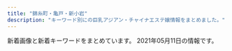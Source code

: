 ```yaml
---
title: "錦糸町・亀戸・新小岩"
description: "キーワード別にの巨乳アジアン・チャイナエステ嬢情報をまとめました。"
---
```


新着画像と新着キーワードをまとめています。
2021年05月11日の情報です。

<DmmAffiliateIns />
<KeywordTable
  shops={
    [
    {
        "station": "JR\u9326\u7cf8\u753a\u99c5\u5317\u53e3",
        "keywords": {
            "85": 105,
            "C": 75,
            "D": 135,
            "86": 30,
            "92": 15,
            "E": 15,
            "89": 15,
            "83": 15,
            "87": 30,
            "88": 15
        },
        "name": "KIRARA",
        "img_links": [
            "https://kinshicho-mensesthe.net/room/3-s.jpg",
            "https://kinshicho-mensesthe.net/staff2/rika-l1.jpg",
            "https://kinshicho-mensesthe.net/staff2/sora-s1.jpg",
            "https://kinshicho-mensesthe.net/staff2/sera-s1.jpg",
            "https://kinshicho-mensesthe.net/staff2/yumi-s1.jpg",
            "https://kinshicho-mensesthe.net/staff2/haruka-s1.jpg",
            "https://kinshicho-mensesthe.net/room/esthe1.jpg",
            "https://kinshicho-mensesthe.net/staff2/satomi-s1.jpg",
            "https://kinshicho-mensesthe.net/room/1-s.jpg",
            "https://kinshicho-mensesthe.net/staff2/sakura-l2.jpg",
            "https://kinshicho-mensesthe.net/room/6-l.jpg",
            "https://kinshicho-mensesthe.net/button/blog.png",
            "https://kinshicho-mensesthe.net/staff2/kiki-l1.jpg",
            "https://kinshicho-mensesthe.net/mens-esthe-massage/2020/02/06/satomi-s1.jpg",
            "https://kinshicho-mensesthe.net/staff2/kiki-s1.jpg",
            "https://kinshicho-mensesthe.net/staff2/saki-l1.jpg",
            "https://kinshicho-mensesthe.net/images/header3.png",
            "https://kinshicho-mensesthe.net/staff2/saki-s1.jpg",
            "https://kinshicho-mensesthe.net/mens-esthe-massage/2020/02/06/sora-s1.jpg",
            "https://kinshicho-mensesthe.net/button/home.png",
            "https://kinshicho-mensesthe.net/staff2/satomi-l1.jpg",
            "https://kinshicho-mensesthe.net/staff2/sora-l1.jpg",
            "https://kinshicho-mensesthe.net/room/4-l.jpg",
            "https://kinshicho-mensesthe.net/staff2/haruka-l1.jpg",
            "https://kinshicho-mensesthe.net/room/2-s.jpg",
            "https://kinshicho-mensesthe.net/room/5-s.jpg",
            "https://kinshicho-mensesthe.net/room/3-l.jpg",
            "https://kinshicho-mensesthe.net/staff2/sakura-s2.jpg",
            "https://kinshicho-mensesthe.net/images/footer-l.png",
            "https://kinshicho-mensesthe.net/room/5-l.jpg",
            "https://kinshicho-mensesthe.net/mens-esthe-massage/2020/10/17/moe-s1.jpg",
            "https://kinshicho-mensesthe.net/staff2/kokomi-l1.jpg",
            "https://kinshicho-mensesthe.net/images/camp.png",
            "https://kinshicho-mensesthe.net/staff2/yumi-l1.jpg",
            "https://kinshicho-mensesthe.net/staff2/yuka-s1.jpg",
            "https://kinshicho-mensesthe.net/staff2/moe-s1.jpg",
            "https://kinshicho-mensesthe.net/staff2/mai-s1.jpg",
            "https://kinshicho-mensesthe.net/staff2/yuki-l1.jpg",
            "https://kinshicho-mensesthe.net/staff2/rui-l1.jpg",
            "https://kinshicho-mensesthe.net/images/clear.png",
            "https://kinshicho-mensesthe.net/images/qrcode.png",
            "https://kinshicho-mensesthe.net/images/main-sp.jpg",
            "https://kinshicho-mensesthe.net/images/main1.jpg",
            "https://kinshicho-mensesthe.net/images/flower.png",
            "https://kinshicho-mensesthe.net/room/6-s.jpg",
            "https://kinshicho-mensesthe.net/room/esthe3.jpg",
            "https://kinshicho-mensesthe.net/staff2/rika-s1.jpg",
            "https://kinshicho-mensesthe.net/staff2/kokomi-s1.jpg",
            "https://kinshicho-mensesthe.net/staff2/rui-s1.jpg",
            "https://kinshicho-mensesthe.net/images/footer-r.png",
            "https://kinshicho-mensesthe.net/staff2/mai-l1.jpg",
            "https://kinshicho-mensesthe.net/room/1-l.jpg",
            "https://kinshicho-mensesthe.net/mens-esthe-massage/2020/01/22/yuki-s1.jpg",
            "https://kinshicho-mensesthe.net/room/esthe2.jpg",
            "https://kinshicho-mensesthe.net/button/staff.png",
            "https://kinshicho-mensesthe.net/room/4-s.jpg",
            "https://kinshicho-mensesthe.net/room/2-l.jpg",
            "https://kinshicho-mensesthe.net/staff2/yuki-s1.jpg",
            "https://kinshicho-mensesthe.net/staff2/sera-l1.jpg"
        ],
        "url": "https://kinshicho-mensesthe.net/"
    },
    {
        "url": "http://k-yorocobi.com/",
        "name": "\u3088\u308d\u3053\u3073",
        "keywords": {},
        "station": "JR\u9326\u7cf8\u753a\u99c5\u5317\u53e3",
        "img_links": [
            "http://k-yorocobi.com/pic/pic4.jpg",
            "http://k-yorocobi.com/images/bar-news.png",
            "http://k-yorocobi.com/images/bar-interior.png",
            "http://k-yorocobi.com/staff/s-rina.jpg",
            "http://k-yorocobi.com/images/bar-pickup.png",
            "http://k-yorocobi.com/images/b-awaawa.png",
            "http://k-yorocobi.com/images/bar-staff.png",
            "http://k-yorocobi.com/images/bill.jpg",
            "http://k-yorocobi.com/images/b-movie.png",
            "http://k-yorocobi.com/staff/s-yuyu.jpg",
            "http://k-yorocobi.com/images/b-mobile.png",
            "http://k-yorocobi.com/pic/pic3.jpg",
            "http://k-yorocobi.com/images/c-staff.png",
            "http://k-yorocobi.com/images/footer.png",
            "http://k-yorocobi.com/images/b-tel.png",
            "http://k-yorocobi.com/staff/s-emi.jpg",
            "http://k-yorocobi.com/images/bar-cam.png",
            "http://k-yorocobi.com/images/c-interior.png",
            "http://k-yorocobi.com/staff/s-tika.jpg",
            "http://k-yorocobi.com/pic/pic1.jpg",
            "http://k-yorocobi.com/images/c-top.png",
            "http://k-yorocobi.com/pic/pic2.jpg"
        ]
    },
    {
        "keywords": {},
        "name": "\u7652 IYASHI",
        "station": "JR\u4e80\u6238\u99c5\u6771\u53e3",
        "url": "http://iyashi.sweet-relaxation.com/",
        "img_links": [
            "http://iyashi.sweet-relaxation.com/img/slick/sl-6.jpg",
            "http://iyashi.sweet-relaxation.com/img/cast/yaya-03.jpg",
            "http://iyashi.sweet-relaxation.com/img/cast/lisa-03.jpg",
            "http://iyashi.sweet-relaxation.com/img/cast/yaya-02.jpg",
            "http://iyashi.sweet-relaxation.com/img/slick/sl-4.jpg",
            "http://iyashi.sweet-relaxation.com/img/cast/lisa-01.jpg",
            "http://iyashi.sweet-relaxation.com/img/cast/eri-02.jpg",
            "http://iyashi.sweet-relaxation.com/img/cast/yaya-01.jpg",
            "http://iyashi.sweet-relaxation.com/img/slick/sl-7.jpg",
            "http://iyashi.sweet-relaxation.com/img/cast/ran-03.jpg",
            "http://iyashi.sweet-relaxation.com/img/cast/ran-01.jpg",
            "http://iyashi.sweet-relaxation.com/img/treatment/ashitsubo-01.jpg",
            "http://iyashi.sweet-relaxation.com/img/treatment/aroma-01.jpg",
            "http://iyashi.sweet-relaxation.com/img/cast/lisa-02.jpg",
            "http://iyashi.sweet-relaxation.com/img/treatment/body-01.jpg",
            "http://iyashi.sweet-relaxation.com/img/cast/eri-03.jpg",
            "http://iyashi.sweet-relaxation.com/img/slick/sl-3.jpg",
            "http://iyashi.sweet-relaxation.com/img/cast/olive-03.jpg",
            "http://iyashi.sweet-relaxation.com/img/cast/eri-01.jpg",
            "http://iyashi.sweet-relaxation.com/img/slick/sl-1.jpg",
            "http://iyashi.sweet-relaxation.com/img/slick/sl-2.jpg",
            "http://iyashi.sweet-relaxation.com/img/cast/ran-02.jpg",
            "http://iyashi.sweet-relaxation.com/img/slick/sl-5.jpg",
            "http://iyashi.sweet-relaxation.com/img/cast/olive-02.jpg",
            "http://iyashi.sweet-relaxation.com/img/cast/olive-01.jpg"
        ]
    },
    {
        "url": "http://miyabi-aroma.xyz/",
        "station": "JR\u4e80\u6238\u99c5\u6771\u53e3",
        "img_links": [
            "http://miyabi-aroma.xyz/images/staff/3/yami.jpg",
            "http://miyabi-aroma.xyz/images/index-rose_04.png",
            "http://miyabi-aroma.xyz/images/staff/3/miya.jpg",
            "http://miyabi-aroma.xyz/images/staff/3/rina2.jpg",
            "http://miyabi-aroma.xyz/images/shishu/se1.jpg",
            "http://miyabi-aroma.xyz/images/index-rose_13.png",
            "http://miyabi-aroma.xyz/images/staff/3/yaya1.jpg",
            "http://miyabi-aroma.xyz/images/1801706901.jpg",
            "http://miyabi-aroma.xyz/images/index-rose_09.png",
            "http://miyabi-aroma.xyz/images/staff/3/miya2.jpg",
            "http://miyabi-aroma.xyz/images/staff/3/ami.jpg",
            "http://miyabi-aroma.xyz/images/3/1.jpg",
            "http://miyabi-aroma.xyz/images/3/2.jpg",
            "http://miyabi-aroma.xyz/images/nav/nav-staff.jpg",
            "http://miyabi-aroma.xyz/images/11.png",
            "http://miyabi-aroma.xyz/images/staff/3/ami2.jpg",
            "http://miyabi-aroma.xyz/images/staff/3/kiki2.jpg",
            "http://miyabi-aroma.xyz/images/staff/3/kiki.jpg",
            "http://miyabi-aroma.xyz/images/index-rose_07.png",
            "http://miyabi-aroma.xyz/images/nav/nav-job.jpg",
            "http://miyabi-aroma.xyz/images/nav/nav-sys.jpg",
            "http://miyabi-aroma.xyz/images/staff/3/yaya2.jpg",
            "http://miyabi-aroma.xyz/images/shishu/se2.jpg",
            "http://miyabi-aroma.xyz/images/nav/nav-info.jpg",
            "http://miyabi-aroma.xyz/images/staff/3/rina.jpg",
            "http://miyabi-aroma.xyz/images/index-rose_02.png"
        ],
        "keywords": {
            "C": 7
        },
        "name": "\u685c"
    },
    {
        "station": "JR\u9326\u7cf8\u753a\u99c5\u5357\u53e3",
        "name": "Lucky\uff5e\u30e9\u30c3\u30ad\u30fc\uff5e",
        "url": "http://www.es-raku.link/",
        "keywords": {},
        "img_links": [
            "http://www.es-raku.link/images/menu/staff.png",
            "http://www.es-raku.link/staff/kaori.jpg",
            "http://www.es-raku.link/staff/yuki.jpg",
            "http://www.es-raku.link/images/news.jpg",
            "http://www.es-raku.link/images/line.png",
            "http://www.es-raku.link/images/sys1.jpg",
            "http://www.es-raku.link/img/ruru1.jpg",
            "http://www.es-raku.link/staff/riri.jpg",
            "http://www.es-raku.link/img/lucky1.jpg",
            "http://www.es-raku.link/img/kaori1.jpg",
            "http://www.es-raku.link/images/interior_t.png",
            "http://www.es-raku.link/images/7.jpg",
            "http://www.es-raku.link/images/menu/top.png",
            "http://www.es-raku.link/staff/ayaka.jpg",
            "http://www.es-raku.link/images/head.png",
            "http://www.es-raku.link/img/yuki1.jpg",
            "http://www.es-raku.link/images/9.jpg",
            "http://www.es-raku.link/images/int1.png",
            "http://www.es-raku.link/images/rtel.jpg",
            "http://www.es-raku.link/images/r2.jpg",
            "http://www.es-raku.link/staff/lucky.jpg",
            "http://www.es-raku.link/staff/ruru.jpg",
            "http://www.es-raku.link/images/6.jpg",
            "http://www.es-raku.link/img/mai1.jpg",
            "http://www.es-raku.link/staff/mai.jpg",
            "http://www.es-raku.link/images/list.jpg",
            "http://www.es-raku.link/images/2.jpg",
            "http://www.es-raku.link/images/1.jpg",
            "http://www.es-raku.link/images/menu/interior.png",
            "http://www.es-raku.link/images/mobile.jpg",
            "http://www.es-raku.link/images/tel.jpg",
            "http://www.es-raku.link/images/staff_t.png",
            "http://www.es-raku.link/img/ayaka1.jpg",
            "http://www.es-raku.link/images/3.jpg",
            "http://www.es-raku.link/img/riri1.jpg",
            "http://www.es-raku.link/images/8.jpg",
            "http://www.es-raku.link/images/r1.jpg",
            "http://www.es-raku.link/images/int2.png"
        ]
    },
    {
        "url": "http://www.o-miyabi.com/",
        "name": "\u96c5\u82b3",
        "img_links": [
            "http://www.o-miyabi.com/images/upload/thumb/6d7987cae648e809.jpg",
            "http://www.o-miyabi.com/images/upload/thumb/0dc07af1006255fa.jpg",
            "http://www.o-miyabi.com/images/index_02.jpg",
            "http://www.o-miyabi.com/images/upload/thumb/1a8371be7358f1df.jpg",
            "http://www.o-miyabi.com/s/images/slider/1.jpg",
            "http://www.o-miyabi.com/images/upload/thumb/72ffa1fb925d394b.jpg",
            "http://www.o-miyabi.com/s/images/slider/prev.png",
            "http://www.o-miyabi.com/images/index_09.jpg",
            "http://www.o-miyabi.com/images/index_10.jpg",
            "http://www.o-miyabi.com/s/images/t2.jpg",
            "http://www.o-miyabi.com/images/index_19.jpg",
            "http://www.o-miyabi.com/images/rec.jpg",
            "http://www.o-miyabi.com/s/uploads/01.jpg",
            "http://www.o-miyabi.com/images/upload/thumb/ee1f5473198d928e.jpg",
            "http://www.o-miyabi.com/images/upload/thumb/e12bb065f2380463.jpg",
            "http://www.o-miyabi.com/s/images/service_03.png",
            "http://www.o-miyabi.com/images/upload/thumb/6fceb6aef71115ac.jpg",
            "http://www.o-miyabi.com/s/image/nav_hotel.png",
            "http://www.o-miyabi.com/images/index_03.jpg",
            "http://www.o-miyabi.com/images/upload/thumb/301c9a35b11a384f.jpg",
            "http://www.o-miyabi.com/images/info.jpg",
            "http://www.o-miyabi.com/s/images/pc.png",
            "http://www.o-miyabi.com/s/images/t3.jpg",
            "http://www.o-miyabi.com/images/index_01.jpg",
            "http://www.o-miyabi.com/s/images/slider/2.jpg",
            "http://www.o-miyabi.com/s/image/nav_top.png",
            "http://www.o-miyabi.com/s/images/slider/3.jpg",
            "http://www.o-miyabi.com/s/images/service_07.png",
            "http://www.o-miyabi.com/s/images/slider/next.png",
            "http://www.o-miyabi.com/images/index_14.jpg",
            "http://www.o-miyabi.com/s/image/nav_sys.png",
            "http://www.o-miyabi.com/images/upload/thumb/928147996b3538a2.jpg",
            "http://www.o-miyabi.com/images/upload/thumb/db15ea2226867103.jpg",
            "http://www.o-miyabi.com/images/index_05.jpg",
            "http://www.o-miyabi.com/girl/01.jpg",
            "http://www.o-miyabi.com/images/index_18.jpg",
            "http://www.o-miyabi.com/s/image/nav_topics.png",
            "http://www.o-miyabi.com/images/staff_09.jpg",
            "http://www.o-miyabi.com/s/images/service_01.png",
            "http://www.o-miyabi.com/s/uploads/07.jpg",
            "http://www.o-miyabi.com/images/index_06.jpg",
            "http://www.o-miyabi.com/images/index_16.jpg",
            "http://www.o-miyabi.com/s/images/t1.jpg",
            "http://www.o-miyabi.com/images/index_04.jpg",
            "http://www.o-miyabi.com/images/index_07.jpg",
            "http://www.o-miyabi.com/images/upload/thumb/3074da3acdacd1a3.jpg",
            "http://www.o-miyabi.com/s/uploads/03.jpg",
            "http://www.o-miyabi.com/s/uploads/06.jpg",
            "http://www.o-miyabi.com/images/info_02.jpg",
            "http://www.o-miyabi.com/images/rec_09.jpg",
            "http://www.o-miyabi.com/images/info_09.jpg",
            "http://www.o-miyabi.com/s/image/nav_manga.png",
            "http://www.o-miyabi.com/s/uploads/04.jpg",
            "http://www.o-miyabi.com/s/uploads/02.jpg",
            "http://www.o-miyabi.com/s/images/iphone.png",
            "http://www.o-miyabi.com/images/upload/thumb/7713de024ddc43e7.jpg",
            "http://www.o-miyabi.com/s/images/okubokomachi.jpg",
            "http://www.o-miyabi.com/images/index_13.jpg",
            "http://www.o-miyabi.com/s/images/top_2.jpg",
            "http://www.o-miyabi.com/images/upload/thumb/51d074f8f9cdb905.jpg",
            "http://www.o-miyabi.com/s/images/tel.png",
            "http://www.o-miyabi.com/images/upload/thumb/57af63e7ff71466b.jpg",
            "http://www.o-miyabi.com/images/upload/thumb/0981f77ac0a1e07f.jpg",
            "http://www.o-miyabi.com/s/uploads/08.jpg",
            "http://www.o-miyabi.com/images/movie_09.jpg",
            "http://www.o-miyabi.com/images/upload/thumb/04d21d82d11bc049.jpg",
            "http://www.o-miyabi.com/s/image/nav_cast.png"
        ],
        "station": "JR\u65b0\u5c0f\u5ca9\u99c5\u5357\u53e3",
        "keywords": {
            "89": 6,
            "84": 2,
            "D": 4,
            "86": 2,
            "85": 4,
            "98": 2,
            "C": 12,
            "H": 2
        }
    },
    {
        "url": "http://www.kirara.este88.com/",
        "name": "\u304d\u3089\u3089",
        "img_links": [
            "http://www.kirara.este88.com/images/info.png",
            "http://www.kirara.este88.com/images/m-foot.png",
            "http://www.kirara.este88.com/gals/miya1.jpg",
            "http://www.kirara.este88.com/gals/nana1.jpg",
            "http://www.kirara.este88.com/gals/haru1.jpg",
            "http://www.kirara.este88.com/gals/yuyu1.jpg",
            "http://www.kirara.este88.com/images/sp-line.png",
            "http://www.kirara.este88.com/images/sp-staff-list.png",
            "http://www.kirara.este88.com/images/m-tel.png",
            "http://www.kirara.este88.com/gals/sora1.jpg"
        ],
        "station": "JR\u5c0f\u5ca9\u99c5\u5357\u53e3",
        "keywords": {
            "C": 6
        }
    },
    {
        "station": "JR\u5c0f\u5ca9\u99c5\u5317\u53e3",
        "name": "\u4e00\u6642",
        "url": "http://biwert.xyz/",
        "img_links": [
            "http://biwert.xyz/uploads/201003/1-2010031G432629.jpg",
            "http://biwert.xyz/templets/default/picture/rec1.png",
            "http://biwert.xyz/uploads/201006/1-2010061F032C0.jpg",
            "http://biwert.xyz/uploads/201003/1-2010031G35C32.jpg",
            "http://biwert.xyz/uploads/allimg/180620/1-1P620101640O8.png",
            "http://biwert.xyz/uploads/allimg/180620/1-1P6201013133b.jpg",
            "http://biwert.xyz/uploads/201109/1-201109141105216.jpg",
            "http://biwert.xyz/templets/default/picture/interior_t.jpg",
            "http://biwert.xyz/templets/default/picture/head.jpg",
            "http://biwert.xyz/uploads/180620/1-1P62010154K00.png",
            "http://biwert.xyz/uploads/201007/1-20100G4464b26.jpg",
            "http://biwert.xyz/uploads/180620/1-1P62010193X63.jpg",
            "http://biwert.xyz/templets/default/picture/staff_t.jpg",
            "http://biwert.xyz/images/1-1P621101232H4.png",
            "http://biwert.xyz/uploads/201003/1-2010031G3421X.jpg",
            "http://biwert.xyz/uploads/201006/1-2010061A941445.jpg",
            "http://biwert.xyz/templets/default/picture/news.jpg",
            "http://biwert.xyz/uploads/201003/1-2010031G415110.jpg",
            "http://biwert.xyz/uploads/180620/1-1P620101629244.png"
        ],
        "keywords": {
            "G": 9,
            "E": 18
        }
    },
    {
        "station": "JR\u9326\u7cf8\u753a\u99c5\u5357\u53e3",
        "name": "Cherry",
        "url": "http://cherry-esthe.com/",
        "keywords": {},
        "img_links": [
            "http://dccompanyqoo10.cafe24.com/tiffany/images/top/store_bg.png",
            "http://dccompanyqoo10.cafe24.com/tiffany/images/store/store.png",
            "http://dccompanyqoo10.cafe24.com/tiffany/images/common/header.png"
        ]
    },
    {
        "keywords": {
            "\u30bb\u30af\u30b7\u30fc": 2
        },
        "station": "JR\u9326\u7cf8\u753a\u99c5\u5317\u53e3",
        "url": "https://iyashinoizumi.com/",
        "img_links": [
            "https://iyashinoizumi.com/wp-content/uploads/7208DC4D-6E47-49CE-B1C0-3607E54E114B.jpeg",
            "https://iyashinoizumi.com/wp-content/uploads/hiruwari.png",
            "https://iyashinoizumi.com/wp-content/uploads/2019/06/5293C707-270F-4802-8168-1493DA07DDAE.jpeg",
            "https://iyashinoizumi.com/wp-content/uploads/0731EF09-7405-4B36-8468-B17A307EB894-197x300.jpeg",
            "https://iyashinoizumi.com/wp-content/uploads/2019/06/2DD3549C-F937-441D-B0E3-E26520ACFABD-e1559410733851.jpeg",
            "https://iyashinoizumi.com/wp-content/uploads/2019/06/43D6BE9C-43F6-45C2-95E5-E775CE725D67.jpeg",
            "https://iyashinoizumi.com/wp-content/uploads/5AA02D30-2C43-42C1-BE02-48E5A5C27E91.jpeg",
            "https://iyashinoizumi.com/wp-content/uploads/9B89E764-B754-425D-A9AC-BB5566FA6AC4-270x300.jpeg",
            "https://iyashinoizumi.com/wp-content/uploads/2019/06/momoko1.jpg",
            "https://iyashinoizumi.com/wp-content/uploads/rin.jpg",
            "https://iyashinoizumi.com/wp-content/uploads/5AA02D30-2C43-42C1-BE02-48E5A5C27E91-226x300.jpeg",
            "https://iyashinoizumi.com/wp-content/uploads/2019/06/50CD669B-0FFA-4734-B898-EB3D53E95C21.jpeg",
            "https://iyashinoizumi.com/wp-content/uploads/7208DC4D-6E47-49CE-B1C0-3607E54E114B-210x300.jpeg",
            "https://iyashinoizumi.com/wp-content/uploads/2019/06/001.jpg",
            "https://iyashinoizumi.com/wp-content/uploads/0731EF09-7405-4B36-8468-B17A307EB894-e1579436226478.jpeg",
            "https://iyashinoizumi.com/wp-content/uploads/0731EF09-7405-4B36-8468-B17A307EB894.jpeg",
            "https://iyashinoizumi.com/wp-content/uploads/9B89E764-B754-425D-A9AC-BB5566FA6AC4.jpeg"
        ],
        "name": "\u7652\u3057\u306e\u6cc9"
    },
    {
        "station": "JR\u9326\u7cf8\u753a\u99c5\u5317\u53e3",
        "url": "http://kinshicho-es.xyz/",
        "keywords": {
            "C": 7
        },
        "img_links": [
            "http://kinshicho-es.xyz/images/top1.jpg",
            "http://kinshicho-es.xyz/images/news-tit1.jpg",
            "http://kinshicho-es.xyz/images/g0.jpg",
            "http://kinshicho-es.xyz/images/r1.jpg",
            "http://kinshicho-es.xyz/images/left1_2_02.jpg",
            "http://kinshicho-es.xyz/images/r2.jpg",
            "http://kinshicho-es.xyz/images/g3.jpg",
            "http://kinshicho-es.xyz/images/top.jpg",
            "http://kinshicho-es.xyz/images/g5.jpg",
            "http://kinshicho-es.xyz/images/g41.jpg",
            "http://kinshicho-es.xyz/images/b2.jpg",
            "http://kinshicho-es.xyz/images/g2.jpg",
            "http://kinshicho-es.xyz/images/r3.jpg",
            "http://kinshicho-es.xyz/images/r4.jpg",
            "http://kinshicho-es.xyz/images/b1.jpg",
            "http://kinshicho-es.xyz/images/kanban.jpg"
        ],
        "name": "\u30b9\u30c1\u30e5\u30ef\u306e\u30b9\u30de\u30a4\u30eb"
    },
    {
        "img_links": [
            "http://www.sherry.relaxjp.info/images/s_news.png",
            "http://www.sherry.relaxjp.info/images/s_message.png",
            "http://www.sherry.relaxjp.info/images/m1.jpg",
            "http://www.sherry.relaxjp.info/files/002.jpg",
            "http://www.sherry.relaxjp.info/files/003.jpg",
            "http://www.sherry.relaxjp.info/images/slider-img002.jpg",
            "http://www.sherry.relaxjp.info/images/s_pickup.png",
            "http://www.sherry.relaxjp.info/images/m3.jpg",
            "http://www.sherry.relaxjp.info/images/m6.jpg",
            "http://www.sherry.relaxjp.info/images/s_top_therapist.png",
            "http://www.sherry.relaxjp.info/images/m2.jpg",
            "http://www.sherry.relaxjp.info/images/slider-img001.jpg",
            "http://www.sherry.relaxjp.info/files/004.jpg",
            "http://www.sherry.relaxjp.info/images/m4.jpg",
            "http://www.sherry.relaxjp.info/files/001.jpg",
            "http://www.sherry.relaxjp.info/files/005.jpg"
        ],
        "keywords": {
            "87": 16,
            "D": 24,
            "C": 8,
            "86": 16,
            "G": 8,
            "88": 8
        },
        "station": "JR\u9326\u7cf8\u753a\u99c5\u5357\u53e3",
        "url": "http://www.sherry.relaxjp.info/",
        "name": "SHERRY"
    },
    {
        "img_links": [
            "http://www.sh-yuki.work/uploads/200618/1-20061Q633094V.jpg",
            "http://www.sh-yuki.work/uploads/200110/1-20011013245Y49.jpg",
            "http://www.sh-yuki.work/uploads/191006/1-191006105P61Z.jpg",
            "http://www.sh-yuki.work/images/1.jpg",
            "http://www.sh-yuki.work/images/lanmu5.jpg",
            "http://www.sh-yuki.work/uploads/200620/1-200620154311K4.jpg",
            "http://www.sh-yuki.work/uploads/191028/1-19102Q03S5a4.jpg",
            "http://www.sh-yuki.work/uploads/190105/1-1Z1051440193X.jpg",
            "http://www.sh-yuki.work/uploads/200713/1-200G3125135C2.jpg",
            "http://www.sh-yuki.work/images/lanmu3.jpg",
            "http://www.sh-yuki.work/uploads/200618/1-20061Q6342Y06.jpg",
            "http://www.sh-yuki.work/images/mobile.jpg",
            "http://www.sh-yuki.work/uploads/200218/1-20021Q3591A57.jpg",
            "http://www.sh-yuki.work/images/lanmu2.jpg",
            "http://www.sh-yuki.work/images/end.png",
            "http://www.sh-yuki.work/uploads/201215/1-201215145200113.jpg",
            "http://www.sh-yuki.work/images/s_news.jpg",
            "http://www.sh-yuki.work/uploads/201214/1-20121416231WV.jpg",
            "http://www.sh-yuki.work/uploads/200713/1-200G3110344421.jpg",
            "http://www.sh-yuki.work/images/nbj2.jpg",
            "http://www.sh-yuki.work/uploads/200218/1-20021Q359301Q.jpg",
            "http://www.sh-yuki.work/uploads/210216/1-210216154445506.jpg",
            "http://www.sh-yuki.work/images/room3.jpg",
            "http://www.sh-yuki.work/images/lanmu4.jpg",
            "http://www.sh-yuki.work/uploads/190110/1-1Z110093529363.png",
            "http://www.sh-yuki.work/uploads/201215/1-201215145153M4.jpg",
            "http://www.sh-yuki.work/uploads/200620/1-20062015425B54.jpg",
            "http://www.sh-yuki.work/uploads/191202/1-191202154021200.jpg",
            "http://www.sh-yuki.work/images/room4.jpg",
            "http://www.sh-yuki.work/images/top.png",
            "http://www.sh-yuki.work/uploads/191006/1-191006105IM24.jpg",
            "http://www.sh-yuki.work/uploads/200127/1-20012G02404310.jpg",
            "http://www.sh-yuki.work/uploads/191227/1-19122F93911958.jpg",
            "http://www.sh-yuki.work/uploads/191104/1-1911041I124915.jpg",
            "http://www.sh-yuki.work/uploads/201214/1-201214162100347.jpg",
            "http://www.sh-yuki.work/images/s_staff.jpg",
            "http://www.sh-yuki.work/uploads/191227/1-19122F94110460.jpg",
            "http://www.sh-yuki.work/uploads/191021/1-19102116361I39.jpg",
            "http://www.sh-yuki.work/uploads/191221/1-191221111A3123.jpg",
            "http://www.sh-yuki.work/uploads/210216/1-210216154459443.jpg",
            "http://www.sh-yuki.work/uploads/190105/1-1Z105143940E6.jpg",
            "http://www.sh-yuki.work/uploads/190105/1-1Z105143R9539.jpg",
            "http://www.sh-yuki.work/images/room1.jpg",
            "http://www.sh-yuki.work/uploads/190105/1-1Z105143921224.jpg",
            "http://www.sh-yuki.work/images/room2.jpg"
        ],
        "url": "http://www.sh-yuki.work/",
        "keywords": {
            "86": 14,
            "88": 1,
            "89": 2,
            "D": 17
        },
        "name": "\u3086\u304d",
        "station": "JR\u5c0f\u5ca9\u99c5\u5317\u53e3"
    },
    {
        "name": "\u5c0f\u60aa\u9b54",
        "img_links": [
            "https://es-koakuma.com/wp-content/themes/este/img/top-img02.png",
            "https://es-koakuma.com/wp-content/themes/este/img/4.jpg",
            "https://es-koakuma.com/wp-content/uploads/2018/12/212sakuma.jpg",
            "https://es-koakuma.com/wp-content/themes/este/img/1.jpg",
            "https://es-koakuma.com/wp-content/themes/este/img/2.jpg",
            "https://es-koakuma.com/wp-content/themes/este/img/top-img01b.png",
            "https://es-koakuma.com/wp-content/themes/este/img/top-img01a.png",
            "https://es-koakuma.com/wp-content/uploads/2018/12/876521sakuma.jpg",
            "https://es-koakuma.com/wp-content/themes/este/img/tel_footer.png",
            "https://es-koakuma.com/wp-content/themes/este/img/3.jpg",
            "https://es-koakuma.com/wp-content/uploads/2018/12/872165sakuma.jpg",
            "https://es-koakuma.com/wp-content/themes/este/img/call.png",
            "https://es-koakuma.com/wp-content/themes/este/img/tel_header.png"
        ],
        "keywords": {
            "E": 4,
            "D": 8
        },
        "station": "JR\u4e80\u6238\u99c5\u5317\u53e3",
        "url": "https://es-koakuma.com/"
    },
    {
        "url": "http://cpienakada.com/",
        "keywords": {
            "C": 1,
            "D": 4,
            "86": 1
        },
        "name": "\u604b\u59eb",
        "station": "JR\u4e80\u6238\u99c5\u5317\u53e3",
        "img_links": [
            "http://cpienakada.com/upload/images/20210331_153515.png",
            "http://cpienakada.com/upload/images/20210331_151305.jpg",
            "http://cpienakada.com/upload/202104/thumb_dis/1617264609.jpg",
            "http://cpienakada.com/upload/202104/1617264407.jpg",
            "http://cpienakada.com/upload/202104/thumb_dis/1617331988.jpg",
            "http://cpienakada.com/upload/202103/1617174846.jpg",
            "http://cpienakada.com/upload/202104/thumb/1617264788.jpg",
            "http://cpienakada.com/upload/202104/1617264919.jpg",
            "http://cpienakada.com/upload/202104/thumb_dis/1617264919.jpg",
            "http://cpienakada.com/upload/202103/1617174691.jpg",
            "http://cpienakada.com/upload/202104/1617264788.jpg",
            "http://cpienakada.com/upload/images/20210402_094656.jpg",
            "http://cpienakada.com/upload/202104/thumb/1617264407.jpg",
            "http://cpienakada.com/upload/images/20210331_151639.jpg",
            "http://cpienakada.com/upload/202104/thumb/1617264919.jpg",
            "http://cpienakada.com/upload/202104/thumb_dis/1617264788.jpg",
            "http://cpienakada.com/upload/202104/thumb_dis/1617264407.jpg",
            "http://cpienakada.com/upload/images/20210331_153453.jpg",
            "http://cpienakada.com/upload/202104/thumb/1617331988.jpg",
            "http://cpienakada.com/upload/202104/1617264609.jpg",
            "http://cpienakada.com/upload/202103/1617175265.jpg",
            "http://cpienakada.com/upload/202103/1617175559.jpg",
            "http://cpienakada.com/upload/202104/thumb/1617264609.jpg",
            "http://cpienakada.com/upload/202104/1617331988.jpg"
        ]
    },
    {
        "name": "\u82fa",
        "keywords": {},
        "station": "JR\u5c0f\u5ca9\u99c5\u5357\u53e3",
        "url": "https://www.yitigo.work/",
        "img_links": [
            "https://www.yitigo.work/images/home/staff_01.jpg",
            "https://www.yitigo.work/images/top_flash_01.jpg",
            "https://www.yitigo.work/images/top_flash_02.jpg",
            "https://www.yitigo.work/images/staff/risa.png",
            "https://www.yitigo.work/images/staff/mayu1.jpg",
            "https://www.yitigo.work/images/top_01.png",
            "https://www.yitigo.work/images/home/index_05.png",
            "https://www.yitigo.work/images/staff/mayu.png",
            "https://www.yitigo.work/images/home/index_07.png",
            "https://www.yitigo.work/images/home/staff_03.jpg",
            "https://www.yitigo.work/images/home/index_10.png",
            "https://www.yitigo.work/images/home/index_11.png",
            "https://www.yitigo.work/images/home/index_13.png",
            "https://www.yitigo.work/images/staff/hana.png",
            "https://www.yitigo.work/images/home/index_14.png",
            "https://www.yitigo.work/images/staff/hani1.jpg",
            "https://www.yitigo.work/images/staff/hani.png",
            "https://www.yitigo.work/images/top_04.png",
            "https://www.yitigo.work/images/staff/hana1.jpg",
            "https://www.yitigo.work/images/news/girl.png",
            "https://www.yitigo.work/images/home/staff_04.jpg",
            "https://www.yitigo.work/images/headerParts01.png",
            "https://www.yitigo.work/images/home/index_15.png",
            "https://www.yitigo.work/images/home/index_01.png",
            "https://www.yitigo.work/images/staff/risa1.jpg",
            "https://www.yitigo.work/images/home/staff_02.jpg",
            "https://www.yitigo.work/images/top_02.png",
            "https://www.yitigo.work/images/home/index_tel.png",
            "https://www.yitigo.work/images/page_top.png",
            "https://www.yitigo.work/images/home/index_06.png",
            "https://www.yitigo.work/images/staff/staff_01.png",
            "https://www.yitigo.work/images/home/index_19.png",
            "https://www.yitigo.work/images/home/index_09.png",
            "https://www.yitigo.work/images/home/index_12.png",
            "https://www.yitigo.work/images/staff/staff_03.png",
            "https://www.yitigo.work/images/home/index_17.png"
        ]
    },
    {
        "station": "JR\u5c0f\u5ca9\u99c5\u5357\u53e3",
        "img_links": [
            "http://iyasi-heal.com/images/mobile.jpg",
            "http://iyasi-heal.com/js/sliderLine/slide_prev.png",
            "http://iyasi-heal.com/images/slider1/01.jpg",
            "http://iyasi-heal.com/images/gallery1.png",
            "http://iyasi-heal.com/staffPhoto/s20210505185104.jpg",
            "http://iyasi-heal.com/staffPhoto/b20210502114207.jpg",
            "http://iyasi-heal.com/images/slider1/02.jpg",
            "http://iyasi-heal.com/staffPhoto/b20210504134941.jpg",
            "http://iyasi-heal.com/images/returnBtn.png",
            "http://iyasi-heal.com/staffPhoto/s20210505121802.jpg",
            "http://iyasi-heal.com/staffPhoto/s20210426165230.jpg",
            "http://iyasi-heal.com/staffPhoto/b20210505121802.jpg",
            "http://iyasi-heal.com/staffPhoto/b20210426165230.jpg",
            "http://iyasi-heal.com/staffPhoto/s20210504134941.jpg",
            "http://iyasi-heal.com/staffPhoto/s20210502114207.jpg",
            "http://iyasi-heal.com/images/slider1/03.jpg",
            "http://iyasi-heal.com/staffPhoto/b20210505185104.jpg",
            "http://iyasi-heal.com/js/sliderLine/slide_next.png"
        ],
        "name": "\u30d5\u30ed\u30e9",
        "url": "http://iyasi-heal.com/",
        "keywords": {
            "D": 2,
            "C": 1
        }
    },
    {
        "station": "JR\u65b0\u5c0f\u5ca9\u99c5\u5357\u53e3",
        "name": "\u30a8\u30eb\u30b0\u30e9\u30f3\u30c7-elgrande-",
        "img_links": [
            "http://el-grande.asia/img/cast/baby-01.jpg",
            "http://el-grande.asia/img/cast/belu-04.jpg",
            "http://el-grande.asia/img/cast/ringo-01.jpg",
            "http://el-grande.asia/img/cast/misa-01.jpg",
            "http://el-grande.asia/img/cast/hana-02.jpg",
            "http://el-grande.asia/img/interior/corridor-1.jpg",
            "http://el-grande.asia/img/cast/mei-01.jpg",
            "http://el-grande.asia/img/cast/belu-02.jpg",
            "http://el-grande.asia/img/cast/mei-02.jpg",
            "http://el-grande.asia/img/cast/lucy-01.jpg",
            "http://el-grande.asia/img/cast/mai-01.jpg",
            "http://el-grande.asia/img/cast/baby-02.jpg",
            "http://el-grande.asia/img/cast/sara-05.jpg",
            "http://el-grande.asia/img/cast/haru-01.jpg",
            "http://el-grande.asia/img/cast/haru-02.jpg",
            "http://el-grande.asia/img/cast/sara-06.jpg",
            "http://el-grande.asia/img/cast/aki-03.jpg",
            "http://el-grande.asia/img/interior/lobby-1.jpg",
            "http://el-grande.asia/img/cast/mai-04.jpg",
            "http://el-grande.asia/img/cast/rey-01.jpg",
            "http://el-grande.asia/img/cast/mei-03.jpg",
            "http://el-grande.asia/img/cast/lucy-03.jpg",
            "http://el-grande.asia/img/cast/belu-01.jpg",
            "http://el-grande.asia/img/cast/rey-02.jpg",
            "http://el-grande.asia/img/btn_cast.png",
            "http://el-grande.asia/img/btn_interior.png",
            "http://el-grande.asia/img/cast/ringo-02.jpg",
            "http://el-grande.asia/img/cast/baby-03.jpg",
            "http://el-grande.asia/img/cast/hana-03.jpg",
            "http://el-grande.asia/img/btn_twitter.png",
            "http://el-grande.asia/img/cast/baby-04.jpg",
            "http://el-grande.asia/img/cast/haru-04.jpg",
            "http://el-grande.asia/img/dagger.png",
            "http://el-grande.asia/img/cast/lucy-02.jpg",
            "http://el-grande.asia/img/cast/ringo-03.jpg",
            "http://el-grande.asia/img/cast/mai-03.jpg",
            "http://el-grande.asia/img/cast/lucy-04.jpg",
            "http://el-grande.asia/img/cast/aki-01.jpg",
            "http://el-grande.asia/img/btn_top.png",
            "http://el-grande.asia/img/cast/sara-08.jpg",
            "http://el-grande.asia/img/cast/hana-01.jpg",
            "http://el-grande.asia/img/cast/rey-04.jpg",
            "http://el-grande.asia/img/cast/aki-02.jpg",
            "http://el-grande.asia/img/cast/mei-04.jpg",
            "http://el-grande.asia/img/cast/aki-04.jpg",
            "http://el-grande.asia/img/cast/ringo-04.jpg",
            "http://el-grande.asia/img/cast/belu-03.jpg",
            "http://el-grande.asia/img/cast/haru-03.jpg",
            "http://el-grande.asia/img/cast/misa-04.jpg",
            "http://el-grande.asia/img/interior/shower-4.jpg",
            "http://el-grande.asia/img/cast/hana-04.jpg"
        ],
        "url": "http://el-grande.asia/",
        "keywords": {}
    },
    {
        "url": "http://www.es-royal.click/",
        "keywords": {},
        "station": "\u4eac\u6210\u7acb\u77f3\u99c5\u5317\u53e3",
        "img_links": [
            "http://www.es-royal.click/images/9.jpg",
            "http://www.es-royal.click/images/7.jpg",
            "http://www.es-royal.click/images/b1.jpg",
            "http://www.es-royal.click/img/miyuki1.jpg",
            "http://www.es-royal.click/images/s1.png",
            "http://www.es-royal.click/images/sys1.png",
            "http://www.es-royal.click/images/interior_t.jpg",
            "http://www.es-royal.click/img/emi1.jpg",
            "http://www.es-royal.click/img/momo1.jpg",
            "http://www.es-royal.click/img/ego1.jpg",
            "http://www.es-royal.click/images/b3.jpg",
            "http://www.es-royal.click/images/ta.jpg",
            "http://www.es-royal.click/images/4.jpg",
            "http://www.es-royal.click/img/nana1.jpg",
            "http://www.es-royal.click/img/momo2.jpg",
            "http://www.es-royal.click/images/int1.png",
            "http://www.es-royal.click/images/1.jpg",
            "http://www.es-royal.click/images/main_footer.jpg",
            "http://www.es-royal.click/images/mobile.jpg",
            "http://www.es-royal.click/images/5.jpg",
            "http://www.es-royal.click/images/int2.png",
            "http://www.es-royal.click/img/aya1.jpg",
            "http://www.es-royal.click/images/staff_t.jpg",
            "http://www.es-royal.click/images/head.jpg",
            "http://www.es-royal.click/img/mimi1.jpg",
            "http://www.es-royal.click/images/news.png",
            "http://www.es-royal.click/images/main_top.jpg",
            "http://www.es-royal.click/images/8.jpg",
            "http://www.es-royal.click/images/b2.jpg",
            "http://www.es-royal.click/images/6.jpg"
        ],
        "name": "\u5e78\u305b"
    },
    {
        "url": "https://awa-akasuri.jp/",
        "keywords": {
            "\u30bb\u30af\u30b7\u30fc": 11,
            "87": 52,
            "D": 104,
            "88": 26,
            "C": 13,
            "86": 13,
            "85": 26
        },
        "img_links": [
            "https://awa-akasuri.jp/wp-content/uploads/2020/09/1_pc.png",
            "https://awa-akasuri.jp/wp-content/uploads/2020/01/mai1_1.jpg",
            "https://awa-akasuri.jp/wp-content/uploads/2020/01/yuki26.png",
            "https://awa-akasuri.jp/wp-content/uploads/2020/01/rika24_1.png",
            "https://awa-akasuri.jp/wp-content/uploads/2020/09/3_pc.png",
            "https://awa-akasuri.jp/wp-content/uploads/2020/01/aya22.png",
            "https://awa-akasuri.jp/wp-content/uploads/2020/09/2_pc.png",
            "https://awa-akasuri.jp/wp-content/uploads/2020/01/tomo25.png",
            "https://awa-akasuri.jp/wp-content/uploads/2020/01/kokomi_1.jpg",
            "https://awa-akasuri.jp/wp-content/uploads/2020/09/4_pc.png",
            "https://awa-akasuri.jp/wp-content/uploads/2020/01/yumi22.png",
            "https://awa-akasuri.jp/wp-content/uploads/2020/09/2_sp.png",
            "https://awa-akasuri.jp/wp-content/uploads/2020/09/sora.png",
            "https://awa-akasuri.jp/wp-content/uploads/2020/01/mika21.png",
            "https://awa-akasuri.jp/wp-content/uploads/2020/09/awawa400x400.png",
            "https://awa-akasuri.jp/wp-content/uploads/2020/09/5_pc.png",
            "https://awa-akasuri.jp/wp-content/uploads/2020/09/awawa400x400-270x174.png",
            "https://awa-akasuri.jp/wp-content/uploads/2020/09/movie.png",
            "https://awa-akasuri.jp/wp-content/uploads/2020/09/1_sp.png"
        ],
        "name": "\u3042\u308f\u308f",
        "station": "JR\u9326\u7cf8\u753a\u99c5\u5357\u53e3"
    },
    {
        "station": "JR\u65b0\u5c0f\u5ca9\u99c5\u5357\u53e3",
        "url": "http://y-rlx.net/",
        "img_links": [
            "http://y-rlx.net/girl/03a.jpg",
            "http://y-rlx.net/images/rec.jpg",
            "http://y-rlx.net/images/sys_16.jpg",
            "http://y-rlx.net/images/acc_16.jpg",
            "http://y-rlx.net/images/02.png",
            "http://y-rlx.net/images/01.png",
            "http://y-rlx.net/images/index_11.jpg",
            "http://y-rlx.net/girl/011a.jpg",
            "http://y-rlx.net/girl/09a.jpg",
            "http://y-rlx.net/images/index_04.png",
            "http://y-rlx.net/images/index_16.png",
            "http://y-rlx.net/images/acc_tit.jpg",
            "http://y-rlx.net/images/sys.jpg",
            "http://y-rlx.net/girl/09.jpg",
            "http://y-rlx.net/girl/p01.jpg",
            "http://y-rlx.net/images/03.png",
            "http://y-rlx.net/girl/01.jpg",
            "http://y-rlx.net/images/staff_16.jpg",
            "http://y-rlx.net/girl/05a.jpg",
            "http://y-rlx.net/girl/03.jpg",
            "http://y-rlx.net/images/index_08.jpg",
            "http://y-rlx.net/girl/07.jpg",
            "http://y-rlx.net/girl/010a.jpg",
            "http://y-rlx.net/images/rec_16.jpg",
            "http://y-rlx.net/images/index_07.png",
            "http://y-rlx.net/girl/00.jpg",
            "http://y-rlx.net/images/acc_tit03.jpg",
            "http://y-rlx.net/images/line.jpg",
            "http://y-rlx.net/girl/08.jpg",
            "http://y-rlx.net/images/index_19.png",
            "http://y-rlx.net/girl/05.jpg",
            "http://y-rlx.net/girl/011.jpg",
            "http://y-rlx.net/images/index_06.png",
            "http://y-rlx.net/images/index_09.jpg",
            "http://y-rlx.net/images/index_21.jpg",
            "http://y-rlx.net/girl/07a.jpg",
            "http://y-rlx.net/images/index_12.jpg",
            "http://y-rlx.net/images/info.png",
            "http://y-rlx.net/images/index_02.png",
            "http://y-rlx.net/images/index_14.png",
            "http://y-rlx.net/girl/010.jpg",
            "http://y-rlx.net/images/index_13.jpg",
            "http://y-rlx.net/images/index_10.jpg",
            "http://y-rlx.net/girl/02.jpg",
            "http://y-rlx.net/girl/06.jpg",
            "http://y-rlx.net/images/acc_tit01.jpg",
            "http://y-rlx.net/images/index_23.jpg",
            "http://y-rlx.net/images/rex_16.jpg"
        ],
        "name": "\u7f8e\u697d",
        "keywords": {
            "92": 1,
            "86": 2,
            "87": 1,
            "95": 2,
            "90": 1,
            "89": 1,
            "85": 1,
            "88": 1
        }
    },
    {
        "name": "\u30c9\u30e9\u3048\u3082\u3093",
        "keywords": {
            "83": 3,
            "D": 10,
            "86": 3,
            "87": 1,
            "E": 1,
            "85": 4
        },
        "station": "JR\u4e80\u6238\u99c5\u5317\u53e3",
        "url": "https://doraimon.tyo.cm/",
        "img_links": [
            "https://doraimon.tyo.cm/photos/sites/32/2021/03/2021030207304862.jpg",
            "https://doraimon.tyo.cm/images/top.jpg",
            "https://doraimon.tyo.cm/images/link.jpg",
            "https://doraimon.tyo.cm/photos/sites/32/2021/04/202104070649510.jpg",
            "https://doraimon.tyo.cm/photos/sites/32/2021/03/2021032507045669.jpg",
            "https://doraimon.tyo.cm/photos/sites/32/2021/03/202103120651532.jpg",
            "https://doraimon.tyo.cm/images/s_news.jpg",
            "https://doraimon.tyo.cm/images/mobile.jpg",
            "https://doraimon.tyo.cm/photos/sites/32/2021/03/2021032301301384.jpg",
            "https://doraimon.tyo.cm/photos/sites/32/2021/05/2021051104372699.jpg",
            "https://doraimon.tyo.cm/photos/sites/32/2021/03/2021030207310114.jpg",
            "https://doraimon.tyo.cm/images/staff_line.jpg",
            "https://doraimon.tyo.cm/images/s_face.jpg",
            "https://doraimon.tyo.cm/photos/sites/32/2021/04/202104280419564.jpg",
            "https://doraimon.tyo.cm/photos/sites/32/2021/03/2021030207304993.jpg",
            "https://doraimon.tyo.cm/photos/sites/32/2021/03/2021031206553637.jpg",
            "https://doraimon.tyo.cm/photos/sites/32/2021/03/2021030207305994.jpg"
        ]
    },
    {
        "station": "JR\u4e80\u6238\u99c5\u5317\u53e3",
        "name": "\u842c\u751f\u697c",
        "img_links": [
            "https://kameido-massage.com/2020/07/17/mika-s1.jpg",
            "https://kameido-massage.com/button/home.png",
            "https://kameido-massage.com/images/flower.png",
            "https://kameido-massage.com/images/top3.jpg",
            "https://kameido-massage.com/menu/staff.png",
            "https://kameido-massage.com/icon/twitter.png",
            "https://kameido-massage.com/images/top2.jpg",
            "https://kameido-massage.com/menu/info.png",
            "https://kameido-massage.com/menu/blog.png",
            "https://kameido-massage.com/staff/aki-l1.jpg",
            "https://kameido-massage.com/staff/yuki-l1.jpg",
            "https://kameido-massage.com/2020/05/15/kazumi-s1.jpg",
            "https://kameido-massage.com/images/main-top.jpg",
            "https://kameido-massage.com/icon/yelp.png",
            "https://kameido-massage.com/staff/nana-s1.jpg",
            "https://kameido-massage.com/icon/facebook.png",
            "https://kameido-massage.com/images/footer-r.png",
            "https://kameido-massage.com/staff/yuna-s1.jpg",
            "https://kameido-massage.com/staff/aki-s1.jpg",
            "https://kameido-massage.com/images/header3.png",
            "https://kameido-massage.com/button/blog.png",
            "https://kameido-massage.com/2019/12/25/mika-s1.jpg",
            "https://kameido-massage.com/staff/yuki-s1.jpg",
            "https://kameido-massage.com/images/qrcode.png",
            "https://kameido-massage.com/staff/yuna-l1.jpg",
            "https://kameido-massage.com/icon/line.png",
            "https://kameido-massage.com/link/mens-esthe.png",
            "https://kameido-massage.com/2021/04/28/yuna-s1.jpg",
            "https://kameido-massage.com/images/main-sp.jpg",
            "https://kameido-massage.com/button/staff.png",
            "https://kameido-massage.com/images/footer-l.png",
            "https://kameido-massage.com/images/clear.png",
            "https://kameido-massage.com/2019/11/02/yuka-s1.jpg",
            "https://scdn.line-apps.com/n/line_add_friends/btn/ja.png",
            "https://kameido-massage.com/images/top1.jpg",
            "https://kameido-massage.com/staff/nana-l1.jpg",
            "https://kameido-massage.com/2019/11/10/erika-s1.jpg",
            "https://kameido-massage.com/2021/03/23/aki-s1.jpg",
            "https://kameido-massage.com/menu/home.png",
            "https://kameido-massage.com/2019/10/29/yuri-s1.jpg",
            "https://kameido-massage.com/2020/03/28/nana-s1.jpg",
            "https://kameido-massage.com/images/main-small.jpg"
        ],
        "url": "https://kameido-massage.com/",
        "keywords": {}
    },
    {
        "url": "http://www.himawari-shinkoiwa.com/",
        "keywords": {
            "C": 11,
            "87": 2,
            "D": 6,
            "86": 4
        },
        "station": "JR\u65b0\u5c0f\u5ca9\u99c5\u5357\u53e3",
        "name": "\u3072\u307e\u308f\u308a",
        "img_links": [
            "http://www.himawari-shinkoiwa.com/img/btn_side_mobile.jpg",
            "http://www.himawari-shinkoiwa.com/files/001.jpg",
            "http://www.himawari-shinkoiwa.com/img/move.jpg",
            "http://www.himawari-shinkoiwa.com/images/slider/1.jpg",
            "http://www.himawari-shinkoiwa.com/images/slider/2.jpg",
            "http://www.himawari-shinkoiwa.com/files/001-02.jpg",
            "http://www.himawari-shinkoiwa.com/img/pickup.jpg",
            "http://www.himawari-shinkoiwa.com/images/slider/3.jpg",
            "http://www.himawari-shinkoiwa.com/img/ttl_news.png",
            "http://www.himawari-shinkoiwa.com/files/004.jpg",
            "http://www.himawari-shinkoiwa.com/img/tel.png",
            "http://www.himawari-shinkoiwa.com/files/005-02.jpg",
            "http://www.himawari-shinkoiwa.com/img/goback.jpg",
            "http://www.himawari-shinkoiwa.com/img/ttl_info.png",
            "http://www.himawari-shinkoiwa.com/img/ttl_move.png",
            "http://www.himawari-shinkoiwa.com/img/btn_blog.png",
            "http://www.himawari-shinkoiwa.com/files/004-02.jpg",
            "http://www.himawari-shinkoiwa.com/images/line.png",
            "http://www.himawari-shinkoiwa.com/files/005.jpg"
        ]
    },
    {
        "url": "http://www.night.ne.jp/tokyo/izumi/",
        "station": "\u68ee\u4e0b\u99c5A6\u51fa\u53e3",
        "name": "\u500b\u4eba\u30b5\u30ed\u30f3 \u6cc9",
        "img_links": [
            "http://www.night.ne.jp/nightnet/img/11.jpg",
            "http://www.night.ne.jp/nightnet/img/12a.jpg",
            "http://www.night.ne.jp/nightnet/img/3.jpg",
            "http://www.night.ne.jp/_format/W/img/whats_news.jpg",
            "http://www.night.ne.jp/tokyo/izumi/img/qr_code.jpg",
            "http://www.night.ne.jp/nightnet/img/16.jpg",
            "http://www.night.ne.jp/nightnet/img/17.jpg",
            "http://www.night.ne.jp/nightnet/img/6.jpg",
            "http://www.night.ne.jp/_format/W/img/whats_view.jpg",
            "http://www.night.ne.jp/nightnet/img/2.jpg",
            "http://www.night.ne.jp/nightnet/img/7.jpg",
            "http://www.night.ne.jp/tokyo/izumi/img/index_top.jpg",
            "http://www.night.ne.jp/_format/W/img/over_msg_01.jpg",
            "http://www.night.ne.jp/nightnet/img/8.jpg",
            "http://www.night.ne.jp/nightnet/img/10.jpg",
            "http://www.night.ne.jp/tokyo/izumi/img/index.jpg",
            "http://www.night.ne.jp/nightnet/img/4.jpg",
            "http://www.night.ne.jp/tokyo/izumi/img_staff/g_7292.jpg",
            "http://www.night.ne.jp/tokyo/izumi/img/index_view.jpg",
            "http://www.night.ne.jp/_format/W/img/index_enter_1.jpg",
            "http://www.night.ne.jp/tokyo/izumi/img/view_1.jpg",
            "http://www.night.ne.jp/tokyo/izumi/img/view_3.jpg",
            "http://www.night.ne.jp/nightnet/img/9.jpg",
            "http://www.night.ne.jp/nightnet/img/15.jpg",
            "http://www.night.ne.jp/nightnet/img/13.jpg",
            "http://www.night.ne.jp/nightnet/img/5.jpg",
            "http://www.night.ne.jp/nightnet/img/14.jpg",
            "http://www.night.ne.jp/nightnet/img/1.jpg",
            "http://www.night.ne.jp/tokyo/izumi/img/view_2.jpg"
        ],
        "keywords": {}
    },
    {
        "name": "\u6625\u306e\u82b1",
        "img_links": [
            "http://harunohana.jpest.net/uploads//sites/38/2021/02/tel_pickup.png",
            "http://harunohana.jpest.net/uploads//sites/38/2021/02/staff-tit.png",
            "http://harunohana.jpest.net/uploads//sites/38/2021/02/ditiao-1.png",
            "http://harunohana.jpest.net/uploads//sites/38/elementor/thumbs/g5-p5qga8zeagwf7efovdavelljg7lsn1y4eanjgcq0uo.jpg",
            "http://harunohana.jpest.net/uploads//sites/38/2021/02/c1.jpg",
            "http://harunohana.jpest.net/uploads//sites/38/elementor/thumbs/c3-p3a4c1sf6l483iry9r6rlk4mpn8la6sbxgemvolfd4.jpg",
            "http://harunohana.jpest.net/uploads//sites/38/2021/02/xian.jpg",
            "http://harunohana.jpest.net/uploads//sites/38/elementor/thumbs/g1-p3mbbo5xbyuayorl3qn8vsare61ijopmkh8c9mi4sw.jpg",
            "http://harunohana.jpest.net/uploads//sites/38/elementor/thumbs/c5-p3a4c3o3k96sqqp7ys00qjnjwezbpkzslpplu8in0o.jpg",
            "http://harunohana.jpest.net/uploads//sites/38/2021/03/1.jpg",
            "http://harunohana.jpest.net/uploads//sites/38/2021/02/mobile.jpg",
            "http://harunohana.jpest.net/uploads//sites/38/2021/02/news-tit.png",
            "http://harunohana.jpest.net/uploads//sites/38/2021/02/c2.jpg",
            "http://harunohana.jpest.net/uploads//sites/38/2021/03/g5.jpg",
            "http://harunohana.jpest.net/uploads//sites/38/2021/02/c5.jpg",
            "http://harunohana.jpest.net/uploads//sites/38/2021/02/c4.jpg",
            "http://harunohana.jpest.net/uploads//sites/38/2021/03/g3.jpg",
            "http://harunohana.jpest.net/uploads//sites/38/elementor/thumbs/c2-p3a4by12f8z2t2xevpk9bl2sc3r4fedekxsoykr020.jpg",
            "http://harunohana.jpest.net/uploads//sites/38/2021/02/mobile-tit.png",
            "http://harunohana.jpest.net/uploads//sites/38/2021/02/c6.jpg",
            "http://harunohana.jpest.net/uploads//sites/38/elementor/thumbs/g2-p3mbcgd30zwwmzmmj2u1yl6l7q6iyltkocswnxcbm8.jpg",
            "http://harunohana.jpest.net/uploads//sites/38/2021/02/tel_info.png",
            "http://harunohana.jpest.net/uploads//sites/38/2021/02/c3.jpg",
            "http://harunohana.jpest.net/uploads//sites/38/2021/03/g1.jpg",
            "http://harunohana.jpest.net/uploads//sites/38/2021/02/tel_staff.png",
            "http://harunohana.jpest.net/uploads//sites/38/elementor/thumbs/g3-p3mbdh0sfjb37s5dl0oi5txkdr5uasv3te8udptyvk.jpg",
            "http://harunohana.jpest.net/uploads//sites/38/2021/03/g2.jpg",
            "http://harunohana.jpest.net/uploads//sites/38/2021/02/info-tit.png",
            "http://harunohana.jpest.net/uploads//sites/38/2021/02/top-3.png",
            "http://harunohana.jpest.net/uploads//sites/38/elementor/thumbs/c1-p3a4bw5e1kwi5v056or06ljv5c0e005xwohq00tseg.jpg",
            "http://harunohana.jpest.net/uploads//sites/38/2021/02/pick-tit.png",
            "http://harunohana.jpest.net/uploads//sites/38/2021/04/g5.jpg",
            "http://harunohana.jpest.net/uploads//sites/38/2021/02/tel_top.png",
            "http://harunohana.jpest.net/uploads//sites/38/elementor/thumbs/g4-p3mbec1gp2hjuwwbjw36y43rzgwycta8xnrv7ujz68.jpg"
        ],
        "url": "http://harunohana.jpest.net/",
        "station": "JR\u9326\u7cf8\u753a\u5357\u53e3",
        "keywords": {
            "C": 12
        }
    },
    {
        "station": "JR\u5c0f\u5ca9\u99c5\u5357\u53e3",
        "img_links": [
            "https://chm.jp/domains1/thaipataya/myimg/imgcom37739_sp.png",
            "https://chm.jp/domains1/thaipataya/myimg/imgcom37665_sp.jpg",
            "https://chm.jp/domains1/thaipataya/myimg/imgcom37067_sp.png",
            "https://chm.jp/domains1/thaipataya/myimg/imgcom37738_sp.png",
            "https://chm.jp/domains1/thaipataya/myimg/imgcom37840_sp.jpg",
            "https://chm.jp/domains1/thaipataya/myimg/imgcom36633_sp.jpg",
            "https://chm.jp/domains1/thaipataya/myimg/imgcom36587_sp.jpg",
            "https://chm.jp/domains1/thaipataya/myimg/imgcom36635_sp.jpg",
            "http://chm.jp/img/linebutton_82x20.png",
            "https://chm.jp/domains1/thaipataya/myimg/imgcom37172_sp.png",
            "https://chm.jp/domains1/thaipataya/myimg/imgcom37737_sp.png",
            "https://chm.jp/domains1/thaipataya/myimg/slideimg36561_sp.jpg",
            "https://chm.jp/domains1/thaipataya/myimg/imgcom37725_sp.png",
            "https://chm.jp/domains1/thaipataya/myimg/imgcom37658_sp.png",
            "https://chm.jp/domains1/thaipataya/myimg/imgcom37726_sp.png",
            "https://chm.jp/domains1/thaipataya/myimg/imgcom37068_sp.jpg",
            "https://chm.jp/domains1/thaipataya/myimg/imgcom36604_sp.jpg",
            "https://chm.jp/domains1/thaipataya/myimg/imgcom37663_sp.jpg",
            "https://chm.jp/domains1/thaipataya/myimg/imgcom37666_sp.jpg",
            "https://chm.jp/domains1/thaipataya/myimg/imgcom37734_sp.png",
            "https://chm.jp/domains1/thaipataya/myimg/imgcom36585_sp.jpg",
            "https://chm.jp/domains1/thaipataya/myimg/imgcom36567_sp.jpg",
            "https://chm.jp/domains1/thaipataya/myimg/imgcom37653_sp.jpg",
            "https://chm.jp/domains1/thaipataya/myimg/imgcom37710_sp.jpg",
            "https://chm.jp/domains1/thaipataya/myimg/imgcom37740_sp.png",
            "https://chm.jp/domains1/thaipataya/myimg/imgcom37360_sp.jpg",
            "https://chm.jp/domains1/thaipataya/myimg/imgcom36586_sp.jpg",
            "https://chm.jp/domains1/thaipataya/myimg/imgcom36576_sp.jpg",
            "https://chm.jp/domains1/thaipataya/myimg/imgcom37659_sp.png",
            "https://chm.jp/domains1/thaipataya/myimg/imgcom37841_sp.jpg",
            "https://chm.jp/domains1/thaipataya/myimg/imgcom36606_sp.jpg",
            "https://chm.jp/domains1/thaipataya/myimg/imgcom37668_sp.png",
            "https://chm.jp/domains1/thaipataya/myimg/imgcom37916_sp.jpg",
            "https://chm.jp/domains1/thaipataya/myimg/imgcom36618_sp.png",
            "https://chm.jp/domains1/thaipataya/myimg/slideimg36560_sp.jpg",
            "https://chm.jp/domains1/thaipataya/myimg/imgcom37789_sp.png",
            "https://chm.jp/domains1/thaipataya/myimg/imgcom36615_sp.png",
            "https://chm.jp/domains1/thaipataya/myimg/imgcom36605_sp.jpg",
            "https://chm.jp/domains1/thaipataya/myimg/imgcom36634_sp.jpg",
            "https://chm.jp/domains1/thaipataya/myimg/slideimg36562_sp.jpg",
            "https://chm.jp/domains1/thaipataya/myimg/imgcom37174_sp.png",
            "https://chm.jp/domains1/thaipataya/myimg/imgcom37834_sp.jpg",
            "https://chm.jp/domains1/thaipataya/myimg/imgcom36582_sp.jpg",
            "https://chm.jp/domains1/thaipataya/myimg/imgcom37662_sp.png",
            "https://chm.jp/domains1/thaipataya/myimg/imgcom37362_sp.jpg",
            "https://chm.jp/domains1/thaipataya/myimg/imgcom37661_sp.png",
            "https://chm.jp/domains1/thaipataya/myimg/imgcom37669_sp.jpg",
            "https://chm.jp/domains1/thaipataya/myimg/imgcom37913_sp.jpg",
            "https://chm.jp/domains1/thaipataya/myimg/imgcom36566_sp.png",
            "https://chm.jp/domains1/thaipataya/myimg/imgcom36607_sp.jpg",
            "https://chm.jp/domains1/thaipataya/myimg/imgcom37660_sp.png",
            "https://chm.jp/domains1/thaipataya/myimg/imgcom37361_sp.png",
            "https://chm.jp/domains1/thaipataya/myimg/imgcom37359_sp.jpg",
            "https://chm.jp/domains1/thaipataya/myimg/imgcom37732_sp.png",
            "https://chm.jp/domains1/thaipataya/myimg/imgcom36581_sp.jpg",
            "https://chm.jp/domains1/thaipataya/myimg/imgcom37736_sp.png",
            "https://chm.jp/domains1/thaipataya/myimg/imgcom37357_sp.jpg",
            "https://chm.jp/domains1/thaipataya/myimg/imgcom36613_sp.jpg",
            "https://chm.jp/domains1/thaipataya/myimg/imgcom36565_sp.jpg",
            "https://chm.jp/domains1/thaipataya/myimg/imgcom37664_sp.png",
            "https://chm.jp/domains1/thaipataya/myimg/imgcom36603_sp.png",
            "https://chm.jp/domains1/thaipataya/myimg/imgcom36636_sp.jpg",
            "https://chm.jp/domains1/thaipataya/myimg/imgcom37655_sp.jpg",
            "https://chm.jp/domains1/thaipataya/myimg/imgcom37733_sp.png",
            "https://chm.jp/domains1/thaipataya/myimg/imgcom37654_sp.jpg",
            "https://chm.jp/domains1/thaipataya/myimg/imgcom37839_sp.jpg",
            "https://chm.jp/domains1/thaipataya/myimg/imgcom37177_sp.png",
            "https://chm.jp/domains1/thaipataya/myimg/imgcom37833_sp.jpg",
            "https://chm.jp/domains1/thaipataya/myimg/imgcom37914_sp.jpg",
            "https://chm.jp/domains1/thaipataya/myimg/imgcom36575_sp.jpg",
            "https://chm.jp/domains1/thaipataya/myimg/imgcom37667_sp.png",
            "https://chm.jp/domains1/thaipataya/myimg/imgcom37727_sp.png",
            "https://chm.jp/domains1/thaipataya/myimg/imgcom37915_sp.jpg",
            "https://chm.jp/domains1/thaipataya/myimg/imgcom36584_sp.jpg",
            "https://chm.jp/domains1/thaipataya/myimg/imgcom36619_sp.jpg",
            "https://chm.jp/domains1/thaipataya/myimg/imgcom37358_sp.jpg"
        ],
        "keywords": {
            "C": 12,
            "\u30bb\u30af\u30b7\u30fc": 1
        },
        "url": "http://thaipataya.chm.jp/",
        "name": "\u30d1\u30bf\u30e4"
    },
    {
        "url": "http://mori.me-es.com/",
        "keywords": {
            "85": 3,
            "88": 1,
            "90": 1,
            "C": 7,
            "87": 1,
            "86": 3
        },
        "name": "\u68ee",
        "station": "JR\u65b0\u5c0f\u5ca9\u99c5\u5317\u53e3",
        "img_links": [
            "http://mori.me-es.com/images/index_26.jpg",
            "http://mori.me-es.com/images/index_30.jpg",
            "http://mori.me-es.com/images/index_02.jpg",
            "http://mori.me-es.com/images/sub_28.jpg",
            "http://mori.me-es.com/images/index_09.jpg",
            "http://mori.me-es.com/girls/08.jpg",
            "http://mori.me-es.com/images/index_17.jpg",
            "http://mori.me-es.com/images/info.jpg",
            "http://mori.me-es.com/images/index_07.jpg",
            "http://mori.me-es.com/images/index_06.jpg",
            "http://mori.me-es.com/images/index_13.jpg",
            "http://mori.me-es.com/images/index_16.jpg",
            "http://mori.me-es.com/images/index_03.jpg",
            "http://mori.me-es.com/images/index_01.jpg",
            "http://mori.me-es.com/images/index_05.jpg",
            "http://mori.me-es.com/images/index_08.jpg",
            "http://mori.me-es.com/images/index_29.jpg",
            "http://mori.me-es.com/girls/03.jpg",
            "http://mori.me-es.com/images/index_22.jpg",
            "http://mori.me-es.com/images/info_15.jpg",
            "http://mori.me-es.com/images/index_24.jpg",
            "http://mori.me-es.com/images/index_25.jpg",
            "http://mori.me-es.com/images/index_04.jpg",
            "http://mori.me-es.com/girls/04a.jpg",
            "http://mori.me-es.com/girls/02.jpg",
            "http://mori.me-es.com/images/index_10.jpg",
            "http://mori.me-es.com/girls/01.jpg",
            "http://mori.me-es.com/images/index_27.jpg",
            "http://mori.me-es.com/girls/05.jpg",
            "http://mori.me-es.com/images/staff_15.jpg",
            "http://mori.me-es.com/girls/04.jpg",
            "http://mori.me-es.com/girls/07.jpg",
            "http://mori.me-es.com/images/index_15.jpg",
            "http://mori.me-es.com/girls/00.jpg",
            "http://mori.me-es.com/girls/06.jpg",
            "http://mori.me-es.com/images/index_28.jpg",
            "http://mori.me-es.com/images/index_18.jpg",
            "http://mori.me-es.com/images/index_12.jpg",
            "http://mori.me-es.com/girls/08a.jpg",
            "http://mori.me-es.com/images/index_19.jpg",
            "http://mori.me-es.com/images/rec_15.jpg",
            "http://mori.me-es.com/images/rec.jpg",
            "http://mori.me-es.com/images/index_21.jpg",
            "http://mori.me-es.com/images/index_20.jpg"
        ]
    },
    {
        "url": "http://yousei.xyz/",
        "img_links": [
            "http://yousei.xyz/images/g1.jpg",
            "http://yousei.xyz/images/g2.jpg",
            "http://yousei.xyz/images/top.png",
            "http://yousei.xyz/images/r1.jpg",
            "http://yousei.xyz/images/g6.jpg",
            "http://yousei.xyz/images/mobile.jpg",
            "http://yousei.xyz/images/r3.jpg",
            "http://yousei.xyz/images/r4.jpg",
            "http://yousei.xyz/images/r2.jpg",
            "http://yousei.xyz/images/g3.jpg",
            "http://yousei.xyz/images/mob.png",
            "http://yousei.xyz/images/g5.jpg",
            "http://yousei.xyz/images/recuit.jpg",
            "http://yousei.xyz/images/g4.jpg"
        ],
        "station": "JR\u4e80\u6238\u99c5\u6771\u53e3",
        "name": "Remoon",
        "keywords": {}
    },
    {
        "img_links": [
            "http://ipidiw.com/relaxnomori/images/staff_t.jpg",
            "http://ipidiw.com/relaxnomori/images/interior_t.jpg",
            "http://ipidiw.com/relaxnomori/user_data/00000018.jpg",
            "http://ipidiw.com/relaxnomori/images/interior.png",
            "http://ipidiw.com/relaxnomori/user_data/00000020.jpg",
            "http://ipidiw.com/relaxnomori/images/tt.jpg",
            "http://ipidiw.com/relaxnomori/user_data/00000019.jpg",
            "http://ipidiw.com/relaxnomori/user_data/00000017.jpg",
            "http://ipidiw.com/relaxnomori/images/mobile.jpg",
            "http://ipidiw.com/relaxnomori/images/news.jpg",
            "http://ipidiw.com/relaxnomori/images/tp.png",
            "http://ipidiw.com/relaxnomori/images/rem.jpg"
        ],
        "station": "\u68ee\u4e0b\u99c5A4\u53e3",
        "keywords": {
            "86": 1,
            "93": 1,
            "90": 2
        },
        "name": "\u30ea\u30e9\u30c3\u30af\u30b9\u306e\u68ee",
        "url": "http://ipidiw.com/relaxnomori/"
    },
    {
        "img_links": [
            "http://kinshichoesute.xyz/staff/nana/01.png",
            "http://kinshichoesute.xyz/img/tel.png",
            "http://kinshichoesute.xyz/img/nav-006.png",
            "http://kinshichoesute.xyz/staff/hitomi/02.png",
            "http://kinshichoesute.xyz/img/nav-005.png",
            "http://kinshichoesute.xyz/img/no.png",
            "http://kinshichoesute.xyz/img/stt.jpg",
            "http://kinshichoesute.xyz/img/nav-002.png",
            "http://kinshichoesute.xyz/img/nav-003.png",
            "http://kinshichoesute.xyz/staff/kaori/01.png",
            "http://kinshichoesute.xyz/staff/aya/01.png",
            "http://kinshichoesute.xyz/staff/ai/01.png",
            "http://kinshichoesute.xyz/img/nav-004.png",
            "http://kinshichoesute.xyz/staff/mimi/01.png",
            "http://kinshichoesute.xyz/img/stb.jpg",
            "http://kinshichoesute.xyz/img/nav-001.png",
            "http://kinshichoesute.xyz/staff/hitomi/01.png"
        ],
        "station": "JR\u9326\u7cf8\u753a\u99c5",
        "keywords": {},
        "url": "http://kinshichoesute.xyz/",
        "name": "Forever \uff5e\u30d5\u30a9\u30fc\u30a8\u30d0\u30fc\uff5e"
    },
    {
        "name": "Aria\uff5e\u30a2\u30ea\u30a2\uff5e",
        "keywords": {},
        "img_links": [
            "http://aria.tokyo-relaxtime.asia/img/cast/miki-03.jpg",
            "http://aria.tokyo-relaxtime.asia/img/cast/rina-01.jpg",
            "http://aria.tokyo-relaxtime.asia/img/slick/st-5.jpg",
            "http://aria.tokyo-relaxtime.asia/img/cast/rina-04.jpg",
            "http://aria.tokyo-relaxtime.asia/img/cast/yaya-01.jpg",
            "http://aria.tokyo-relaxtime.asia/img/cast/aya-03.jpg",
            "http://aria.tokyo-relaxtime.asia/img/cast/yuri-04.jpg",
            "http://aria.tokyo-relaxtime.asia/img/cast/aki-01.jpg",
            "http://aria.tokyo-relaxtime.asia/img/slick/st-4.jpg",
            "http://aria.tokyo-relaxtime.asia/img/cast/coco-03.jpg",
            "http://aria.tokyo-relaxtime.asia/img/cast/miki-04.jpg",
            "http://aria.tokyo-relaxtime.asia/img/cast/risa-03.jpg",
            "http://aria.tokyo-relaxtime.asia/img/cast/aki-04.jpg",
            "http://aria.tokyo-relaxtime.asia/img/cast/miki-02.jpg",
            "http://aria.tokyo-relaxtime.asia/img/cast/apple-02.jpg",
            "http://aria.tokyo-relaxtime.asia/img/cast/risa-04.jpg",
            "http://aria.tokyo-relaxtime.asia/img/cast/aki-02.jpg",
            "http://aria.tokyo-relaxtime.asia/img/cast/nana-04.jpg",
            "http://aria.tokyo-relaxtime.asia/img/slick/st-1.jpg",
            "http://aria.tokyo-relaxtime.asia/img/cast/aya-01.jpg",
            "http://aria.tokyo-relaxtime.asia/img/cast/miki-01.jpg",
            "http://aria.tokyo-relaxtime.asia/img/cast/yuri-01.jpg",
            "http://aria.tokyo-relaxtime.asia/img/cast/nana-03.jpg",
            "http://aria.tokyo-relaxtime.asia/img/cast/yuri-03.jpg",
            "http://aria.tokyo-relaxtime.asia/img/interior/lobby-1.jpg",
            "http://aria.tokyo-relaxtime.asia/img/cast/nana-02.jpg",
            "http://aria.tokyo-relaxtime.asia/img/cast/yaya-03.jpg",
            "http://aria.tokyo-relaxtime.asia/img/cast/coco-01.jpg",
            "http://aria.tokyo-relaxtime.asia/img/cast/aki-03.jpg",
            "http://aria.tokyo-relaxtime.asia/img/cast/coco-02.jpg",
            "http://aria.tokyo-relaxtime.asia/img/cast/coco-04.jpg",
            "http://aria.tokyo-relaxtime.asia/img/cast/yaya-02.jpg",
            "http://aria.tokyo-relaxtime.asia/img/slick/st-2.jpg",
            "http://aria.tokyo-relaxtime.asia/img/cast/yumi-03.jpg",
            "http://aria.tokyo-relaxtime.asia/img/cast/nana-01.jpg",
            "http://aria.tokyo-relaxtime.asia/img/cast/apple-03.jpg",
            "http://aria.tokyo-relaxtime.asia/img/slick/st-3.jpg",
            "http://aria.tokyo-relaxtime.asia/img/cast/yaya-04.jpg",
            "http://aria.tokyo-relaxtime.asia/img/interior/corridor-1.jpg",
            "http://aria.tokyo-relaxtime.asia/img/cast/yumi-02.jpg",
            "http://aria.tokyo-relaxtime.asia/img/cast/apple-04.jpg",
            "http://aria.tokyo-relaxtime.asia/img/cast/risa-01.jpg",
            "http://aria.tokyo-relaxtime.asia/img/cast/risa-02.jpg",
            "http://aria.tokyo-relaxtime.asia/img/cast/apple-01.jpg",
            "http://aria.tokyo-relaxtime.asia/img/cast/rina-03.jpg",
            "http://aria.tokyo-relaxtime.asia/img/cast/aya-02.jpg",
            "http://aria.tokyo-relaxtime.asia/img/cast/yumi-04.jpg",
            "http://aria.tokyo-relaxtime.asia/img/cast/yumi-01.jpg",
            "http://aria.tokyo-relaxtime.asia/img/cast/rina-02.jpg",
            "http://aria.tokyo-relaxtime.asia/img/cast/aya-04.jpg"
        ],
        "station": "JR\u5c0f\u5ca9\u99c5\u5317\u53e3",
        "url": "http://aria.tokyo-relaxtime.asia/"
    },
    {
        "img_links": [
            "http://yukinosakura.tyo.cm/images/room4.jpg",
            "http://yukinosakura.tyo.cm/images/mobile.jpg",
            "http://yukinosakura.a2.webnavi.work/upload/sites/72/2020/04/2020040708052118.jpg",
            "http://yukinosakura.a2.webnavi.work/upload/sites/72/2020/04/2020040708052456.jpg",
            "http://yukinosakura.tyo.cm/images/room1.jpg",
            "http://yukinosakura.tyo.cm/images/s_shedule.jpg",
            "http://yukinosakura.a2.webnavi.work/upload/sites/72/2020/04/2020040708052241.jpg",
            "http://yukinosakura.tyo.cm/images/room3.jpg",
            "http://yukinosakura.a2.webnavi.work/upload/sites/72/2020/04/2020040708052434.jpg",
            "http://yukinosakura.tyo.cm/images/room2.jpg",
            "http://yukinosakura.tyo.cm/images/top.jpg",
            "http://yukinosakura.a2.webnavi.work/upload/sites/72/2020/04/2020040708052353.jpg",
            "http://yukinosakura.tyo.cm/images/s_news.jpg",
            "http://yukinosakura.tyo.cm/images/s_staff.jpg"
        ],
        "url": "http://yukinosakura.tyo.cm/",
        "name": "\u685c\u82b1",
        "keywords": {
            "C": 18,
            "85": 12,
            "D": 24,
            "86": 12,
            "83": 6
        },
        "station": "JR\u4e80\u6238\u99c5\u5317\u53e3"
    },
    {
        "station": "\u9752\u7825\u99c5",
        "name": "\u7652\u3057\u306e\u68ee",
        "keywords": {},
        "url": "http://iyasimori.jpest.net/",
        "img_links": [
            "http://iyasimori.jpest.net/uploads//sites/37/2021/01/g4-150x150.jpg",
            "http://iyasimori.jpest.net/uploads//sites/37/2021/01/g3-2.jpg",
            "http://iyasimori.jpest.net/uploads//sites/37/2021/04/g1-2-150x150.jpg",
            "http://iyasimori.jpest.net/uploads//sites/37/2021/01/news03.png",
            "http://iyasimori.jpest.net/uploads//sites/37/2021/01/g5.jpg",
            "http://iyasimori.jpest.net/uploads//sites/37/2021/01/tite-staff.jpg",
            "http://iyasimori.jpest.net/uploads//sites/37/2021/01/g5-150x150.jpg",
            "http://iyasimori.jpest.net/uploads//sites/37/2021/01/top.jpg",
            "http://iyasimori.jpest.net/uploads//sites/37/2021/04/g1-2.jpg",
            "http://iyasimori.jpest.net/uploads//sites/37/2021/01/mobile.png",
            "http://iyasimori.jpest.net/uploads//sites/37/2021/01/g4.jpg",
            "http://iyasimori.jpest.net/uploads//sites/37/2021/01/r3-1.jpg",
            "http://iyasimori.jpest.net/uploads//sites/37/2021/04/g1-3.jpg",
            "http://iyasimori.jpest.net/uploads//sites/37/2021/01/g2-2-150x150.jpg",
            "http://iyasimori.jpest.net/uploads//sites/37/2021/01/a.jpg",
            "http://iyasimori.jpest.net/uploads//sites/37/2021/04/g1-3-150x150.jpg",
            "http://iyasimori.jpest.net/uploads//sites/37/2021/01/g2-2.jpg",
            "http://iyasimori.jpest.net/uploads//sites/37/2021/01/r4-1.jpg",
            "http://iyasimori.jpest.net/uploads//sites/37/2021/01/news01.png",
            "http://iyasimori.jpest.net/uploads//sites/37/2021/01/g1-3.jpg",
            "http://iyasimori.jpest.net/uploads//sites/37/2021/01/g1-3-150x150.jpg",
            "http://iyasimori.jpest.net/uploads//sites/37/2021/01/bj_03.jpg",
            "http://iyasimori.jpest.net/uploads//sites/37/2021/01/r5.jpg",
            "http://iyasimori.jpest.net/uploads//sites/37/2021/01/r6.jpg",
            "http://iyasimori.jpest.net/uploads//sites/37/2021/01/g3-2-150x150.jpg",
            "http://iyasimori.jpest.net/uploads//sites/37/2021/01/a2.jpg"
        ]
    },
    {
        "name": "\u30de\u30ea\u30a2\u30d9\u30fc\u30e9",
        "url": "http://mariabella.ies.fun/",
        "img_links": [
            "http://mariabella.ies.fun/images/r09.jpg",
            "http://mariabella.ies.fun/images/r07.jpg",
            "http://mariabella.ies.fun/photos/sites/45/2019/09/2019092717170772.jpeg",
            "http://mariabella.ies.fun/images/ac3.jpg",
            "http://mariabella.ies.fun/photos/sites/45/2018/06/2018062706422857.jpg",
            "http://mariabella.ies.fun/images/info.jpg",
            "http://mariabella.ies.fun/photos/sites/45/2019/09/2019091016323921.jpeg",
            "http://mariabella.ies.fun/images/r04.jpg",
            "http://mariabella.ies.fun/images/ac2.jpg",
            "http://mariabella.ies.fun/photos/sites/45/2020/01/2020012420100278.jpeg",
            "http://mariabella.ies.fun/images/r02.jpg",
            "http://mariabella.ies.fun/images/r01.jpg",
            "http://mariabella.ies.fun/images/r05.jpg",
            "http://mariabella.ies.fun/images/mobile1.jpg",
            "http://mariabella.ies.fun/images/r06.jpg",
            "http://mariabella.ies.fun/images/r03.jpg",
            "http://mariabella.ies.fun/images/news.jpg",
            "http://mariabella.ies.fun/images/s-staff.jpg",
            "http://mariabella.ies.fun/images/pick.jpg",
            "http://mariabella.ies.fun/images/s-recriut.jpg",
            "http://mariabella.ies.fun/images/top.png",
            "http://mariabella.ies.fun/images/mobile.jpg",
            "http://mariabella.ies.fun/images/ac1.jpg"
        ],
        "station": "JR\u5c0f\u5ca9\u99c5\u5317\u53e3",
        "keywords": {
            "\u30bb\u30af\u30b7\u30fc": 3,
            "E": 3
        }
    },
    {
        "keywords": {
            "90": 24,
            "82": 12,
            "83": 12,
            "94": 12,
            "\u4e73": 12,
            "E": 12,
            "\u5de8\u4e73": 12,
            "C": 41
        },
        "img_links": [
            "http://hani-est.xyz/images/g5.jpg",
            "http://hani-est.xyz/images/zi-staff.png",
            "http://hani-est.xyz/images/top.jpg",
            "http://hani-est.xyz/images/g2.jpg",
            "http://hani-est.xyz/images/a1.jpg",
            "http://hani-est.xyz/images/zi-ao.png",
            "http://hani-est.xyz/images/g6.jpg",
            "http://hani-est.xyz/images/new1.jpg",
            "http://hani-est.xyz/images/zi-pri.png",
            "http://hani-est.xyz/images/zi-newface.png",
            "http://hani-est.xyz/images/banna.jpg",
            "http://hani-est.xyz/images/aoyi.jpg",
            "http://hani-est.xyz/images/zi-service.png",
            "http://hani-est.xyz/images/g4.jpg",
            "http://hani-est.xyz/images/g8.jpg",
            "http://hani-est.xyz/images/banna1.jpg",
            "http://hani-est.xyz/images/banna2.jpg",
            "http://hani-est.xyz/images/g1.jpg"
        ],
        "name": "\u871c\u82b1",
        "url": "http://hani-est.xyz/",
        "station": "\u897f\u5927\u5cf6\u99c5A1\u51fa\u53e3"
    }
]
}
/>
<DmmAffiliateScript />

